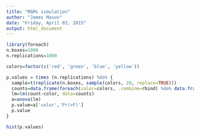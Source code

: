 ```yaml
---
title: "M&Ms simulation"
author: "James Mason"
date: "Friday, April 03, 2015"
output: html_document
---
```


```r
library(foreach)
n.boxes=1000
n.replications=1000

colors=factor(c('red', 'green', 'blue', 'yellow'))

p.values = times (n.replications) %do% {
  sample=t(replicate(n.boxes, sample(colors, 20, replace=TRUE)))
  counts=data.frame(foreach(color=colors, .combine=rbind) %do% data.frame(color=color, count=apply(sample, 1, function(row) sum(row == color))))
  lm=lm(count~color, data=counts)
  a=anova(lm)
  p.value=a['color','Pr(>F)']
  p.value
}

hist(p.values)
```

